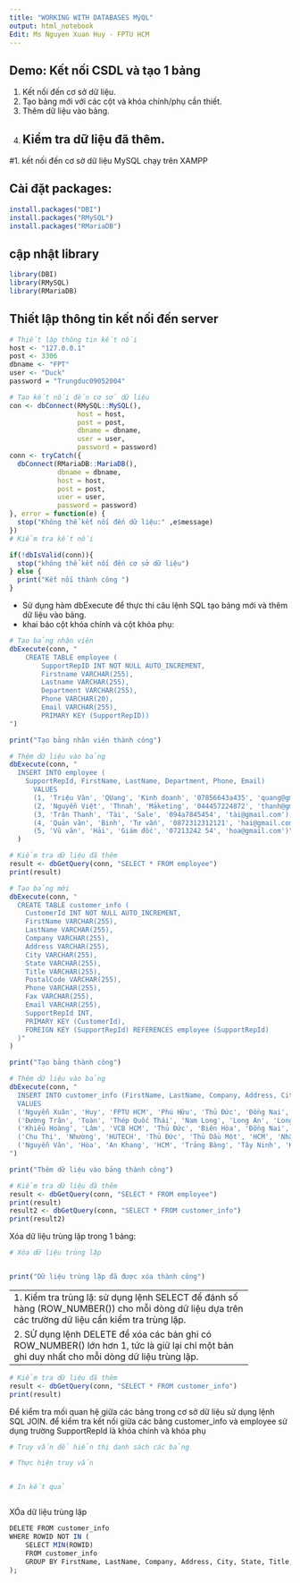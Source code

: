 ```yaml
---
title: "WORKING WITH DATABASES MýQL"
output: html_notebook
Edit: Ms Nguyen Xuan Huy - FPTU HCM
---
```

Demo: Kết nối CSDL và tạo 1 bảng
---------------------------------------------------
1. Kết nối đến cơ sở dữ liệu.
2. Tạo bảng mới với các cột và khóa chính/phụ cần thiết.
3. Thêm dữ liệu vào bảng.
4. Kiểm tra dữ liệu đã thêm.
-----------------------------------------------------------

#1. kết nối đến cơ sở dữ liệu MySQL chạy trên XAMPP

## Cài đặt packages:
```r
install.packages("DBI")
install.packages("RMySQL")
install.packages("RMariaDB")
```

## cập nhật library
```r
library(DBI)
library(RMySQL)
library(RMariaDB)
```

## Thiết lập thông tin kết nối đến server
```r
# Thiết lập thông tin kết nối
host <- "127.0.0.1"
post <- 3306
dbname <- "FPT"
user <- "Duck"
password = "Trungduc09052004"
```

```r
# Tạo kết nối đến cơ sở dữ liệu
con <- dbConnect(RMySQL::MySQL(),
                 host = host,
                 post = post,
                 dbname = dbname,
                 user = user,
                 password = password)
conn <- tryCatch({
  dbConnect(RMariaDB::MariaDB(),
            dbname = dbname,
            host = host,
            post = post,
            user = user,
            password = password)
}, error = function(e) {
  stop("Không thể kết nối đến dữ liệu:" ,e$message)
})
# Kiểm tra kết nối

if(!dbIsValid(conn)){
  stop("không thể kết nối đến cơ sở dữ liệu")
} else {
  print("Kết nối thành công ")
}
```
- Sử dụng hàm dbExecute để thực thi câu lệnh SQL tạo bảng mới và thêm dữ liệu vào bảng.
- khai báo cột khóa chính và cột khóa phụ:
 
```r
# Tạo bảng nhân viên
dbExecute(conn, "
    CREATE TABLE employee (
        SupportRepID INT NOT NULL AUTO_INCREMENT,
        Firstname VARCHAR(255),
        Lastname VARCHAR(255),
        Department VARCHAR(255),
        Phone VARCHAR(20),
        Email VARCHAR(255),
        PRIMARY KEY (SupportRepID))
")

print("Tạo bảng nhân viên thành công")
```


```r
# Thêm dữ liệu vào bảng
dbExecute(conn, "
  INSERT INTO employee (
    SupportRepId, FirstName, LastName, Department, Phone, Email)
      VALUES
      (1, 'Triệu Văn', 'QUang', 'Kinh doanh', '07856643a435', 'quang@gmail.com'),
      (2, 'Nguyễn Việt', 'Thnah', 'Mảketing', '044457224872', 'thanh@gmail.com'),
      (3, 'Trân Thanh', 'Tài', 'Sale', '094a7845454', 'tài@gmail.com'),
      (4, 'Quản văn', 'Binh', 'Tư vấn', '0872312312121', 'hai@gmail.com'),
      (5, 'Vũ văn', 'Hải', 'Giám đốc', '07213242 54', 'hoa@gmail.com')"
  )

```

```r
# Kiểm tra dữ liệu đã thêm
result <- dbGetQuery(conn, "SELECT * FROM employee")
print(result)
```

```r
# Tạo bảng mới
dbExecute(conn, "
  CREATE TABLE customer_info (
    CustomerId INT NOT NULL AUTO_INCREMENT,
    FirstName VARCHAR(255),
    LastName VARCHAR(255),
    Company VARCHAR(255),
    Address VARCHAR(255),
    City VARCHAR(255),
    State VARCHAR(255),
    Title VARCHAR(255),
    PostalCode VARCHAR(255),
    Phone VARCHAR(255),
    Fax VARCHAR(255),
    Email VARCHAR(255),
    SupportRepId INT,
    PRIMARY KEY (CustomerId),
    FOREIGN KEY (SupportRepId) REFERENCES employee (SupportRepId)
  )"
)

print("Tạo bảng thành công")
```


```r
# Thêm dữ liệu vào bảng
dbExecute(conn, "
  INSERT INTO customer_info (FirstName, LastName, Company, Address, City, State, Title, PostalCode, Phone, Fax, Email, SupportRepId)
  VALUES
  ('Nguyễn Xuân', 'Huy', 'FPTU HCM', 'Phú Hữu', 'Thủ Đức', 'Đồng Nai', 'Giảng viên', '7000000', '078566433435', '078566433435', 'huy@gmail.com', 1),
  ('Đường Trân', 'Toàn', 'Thép Quốc Thái', 'Nam Long', 'Long An', 'Long An', 'Tổng GĐ', '6000000', '0644572242', '0644572242', 'toan@gmail.com', 2),
  ('Khiếu Hoàng', 'Lâm', 'VCB HCM', 'Thủ Đức', 'Biên Hòa', 'Đồng Nai', 'Nhân viên', '5000000', '0947845454', '0947845454', 'lam@gmail.com', 3),
  ('Chu Thị', 'Nhường', 'HUTECH', 'Thủ Đức', 'Thủ Dầu Một', 'HCM', 'Nhân viên kế toán', '7000010', '08723112121', '08723112121', 'nhuong@gmail.com', 4),
  ('Nguyễn Văn', 'Hòa', 'An Khang', 'HCM', 'Trảng Bàng', 'Tây Ninh', 'Kinh doanh', '6000000', '0721242545454', '0721242545454', 'hoa@gmail.com', 5)
")

print("Thêm dữ liệu vào bảng thành công")
```


```r
# Kiểm tra dữ liệu đã thêm
result <- dbGetQuery(conn, "SELECT * FROM employee")
print(result)
result2 <- dbGetQuery(conn, "SELECT * FROM customer_info")
print(result2)

```

Xóa dữ liệu trùng lặp trong 1 bảng:
```r
# Xóa dữ liệu trùng lặp


print("Dữ liệu trùng lặp đã được xóa thành công")
```
------------------------------------------------------------
1. Kiểm tra trùng lặ: sử dụng lệnh SELECT để đánh số hàng (ROW_NUMBER()) cho mỗi dòng dữ liệu dựa trên các trường dữ liệu cần kiểm tra trùng lặp.

2. SỬ dụng lệnh DELETE để xóa các bản ghi có ROW_NUMBER() lớn hơn 1, tức là giữ lại chỉ một bản ghi duy nhất cho mỗi dòng dữ liệu trùng lặp.
-----------------------------------------------------------------

```r
# Kiểm tra dữ liệu đã thêm
result <- dbGetQuery(conn, "SELECT * FROM customer_info")
print(result)

```

Để kiểm tra mối quan hệ giữa các bảng trong cơ sở dữ liệu
sử dụng lệnh SQL JOIN. để kiểm tra kết nối giữa các bảng customer_info và employee sử dụng trường SupportRepId là khóa chính và khóa phụ

```r
# Truy vấn để hiển thị danh sách các bảng

# Thực hiện truy vấn


# In kết quả



```



XÓa dữ liệu trùng lặp

```r
DELETE FROM customer_info
WHERE ROWID NOT IN (
    SELECT MIN(ROWID)
    FROM customer_info
    GROUP BY FirstName, LastName, Company, Address, City, State, Title, PostalCode, Phone, Fax, Email, SupportRepId
);

```

